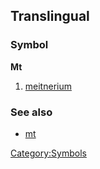 ==Translingual==
===Symbol===
'''Mt'''
#{{chemistry}} [[meitnerium]]
===See also===
*[[mt]]
[[Category:Symbols]]